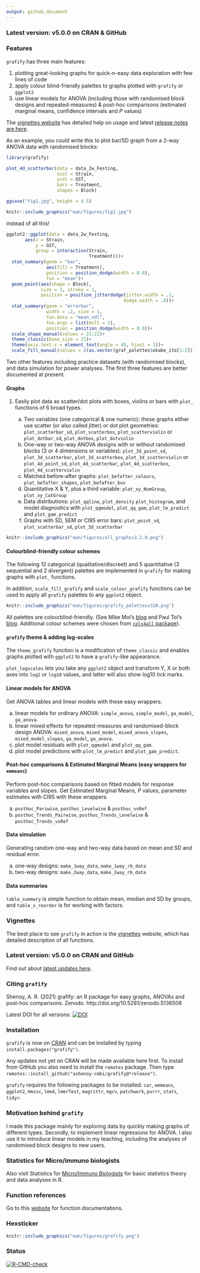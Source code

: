 ```yaml
---
output: github_document
---
```


### **Latest version: v5.0.0 on CRAN & GitHub** 

### Features

`grafify` has three main features: 

1. plotting great-looking graphs for quick-n-easy data exploration with few lines of code
2. apply colour blind-friendly palettes to graphs plotted with `grafify` or `ggplot2`
3. use linear models for ANOVA (including those with randomised block designs and repeated-measures) & post-hoc comparisons (estimated marginal means, confidence intervals and *P* values)

The [vignettes website](https://grafify-vignettes.netlify.app) has detailed help on usage and latest [release notes are here](https://grafify.shenoylab.com/release_notes.html).

As an example, you could write this to plot bar/SD graph from a 2-way ANOVA data with randomised blocks:

```r
library(grafify)
```


```r
plot_4d_scatterbar(data = data_2w_Festing, 
                   xcol = Strain,
                   ycol = GST,
                   bars = Treatment,
                   shapes = Block)
```


```r
ggsave("fig1.jpg", height = 4.5)
```


```r
knitr::include_graphics("man/figures/fig1.jpg")
```

instead of all this! 

```r
ggplot2::ggplot(data = data_2w_Festing,
       aes(x = Strain,
           y = GST,
           group = interaction(Strain,
                               Treatment)))+
  stat_summary(geom = "bar",
               aes(fill = Treatment),
               position = position_dodge(width = 0.8), 
               fun = "mean")+
  geom_point(aes(shape = Block),
             size = 3, stroke = 1,
             position = position_jitterdodge(jitter.width = .2,
                                            dodge.width = .8))+
  stat_summary(geom = "errorbar",
               width = .2, size = 1,
               fun.data = "mean_sdl",
               fun.args = list(mult = 1),
               position = position_dodge(width = 0.8))+
  scale_shape_manual(values = 21:22)+
  theme_classic(base_size = 21)+
  theme(axis.text.x = element_text(angle = 45, hjust = 1))+
  scale_fill_manual(values = c(as.vector(graf_palettes$okabe_ito[1:2])))
```


Two other features including practice datasets (with randomised blocks), and data simulation for power analyses. The first three features are better documented at present.

#### Graphs

1. Easily plot data as scatter/dot plots with boxes, violins or bars with `plot_` functions of 6 broad types. 

     a. Two variables (one categorical & one numeric): these graphs either use scatter (or also called jitter) or dot plot geometries: `plot_scatterbar_sd`, `plot_scatterbox`, `plot_scatterviolin` or `plot_dotbar_sd`, `plot_dotbox`, `plot_dotviolin`
     b. One-way or two-way ANOVA designs with or without randomised blocks (3 or 4 dimensions or variables): `plot_3d_point_sd`, `plot_3d_scatterbar`, `plot_3d_scatterbox`,  `plot_3d_scatterviolin` or `plot_4d_point_sd`, `plot_4d_scatterbar`, `plot_4d_scatterbox`, `plot_4d_scatterviolin`
     c. Matched before-after graphs: `plot_befafter_colours`, `plot_befafter_shapes`, `plot_befafter_box`     
     c. Quantitative X & Y, plus a third variable: `plot_xy_NumGroup`, `plot_xy_CatGroup` 
     d. Data distributions: `plot_qqline`, `plot_density` `plot_histogram`, and model diagnostics with `plot_qqmodel`, `plot_qq_gam`, `plot_lm_predict` and `plot_gam_predict`
     f. Graphs with SD, SEM or CI95 error bars: `plot_point_sd`, `plot_scatterbar_sd`, `plot_3d_scatterbar`
  
  
```r
knitr::include_graphics("man/figures/all_graphsv3.2.0.png")
```

#### Colourblind-friendly colour schemes

The following 12 categorical (qualitative/discreet) and 5 quantitative (3 sequential and 2 divergent) palettes are implemented in `grafify` for making graphs with `plot_` functions. 

In addition, `scale_fill_grafify` and `scale_colour_grafify` functions can be used to apply all `grafify` palettes to any `ggplot2` object.

```r
knitr::include_graphics("man/figures/grafify_palettesv320.png")
```

All palettes are colourblind-friendly. (See Mike Mol's [blog](https://mikemol.github.io/technique/colorblind/2018/02/11/color-safe-palette.html) and Paul Tol's [blog](https://personal.sron.nl/~pault/#sec:qualitative). Additional colour schemes were chosen from [`cols4all` package](https://github.com/cols4all/cols4all-R)).
    
#### `grafify` theme & adding log-scales

The `theme_grafify` function is a modification of `theme_classic` and enables graphs plotted with `ggplot2` to have a `grafify`-like appearance. 

`plot_logscales` lets you take any `ggplot2` object and transform Y, X or both axes into `log2` or `log10` values, and latter will also show log10 tick marks. 
    
#### Linear models for ANOVA

Get ANOVA tables and linear models with these easy wrappers.

  a. linear models for ordinary ANOVA: `simple_anova`, `simple_model`, `ga_model`, `ga_anova`.
  b. linear mixed effects for repeated-measures and randomised-block design ANOVA: `mixed_anova`, `mixed_model`, `mixed_anova_slopes`, `mixed_model_slopes`, `ga_model`, `ga_anova`.
  c. plot model residuals with `plot_qqmodel` and `plot_qq_gam`.
  d. plot model predictions with `plot_lm_predict` and `plot_gam_predict`.

#### Post-hoc comparisons & Estimated Marginal Means (easy wrappers for `emmeans`)

Perform post-hoc comparisons based on fitted models for response variables and slopes. Get Estimated Marginal Means, *P* values, parameter estimates with CI95 with these wrappers.
  
  a. `posthoc_Pariwise`, `posthoc_Levelwise` & `posthoc_vsRef`
  b. `posthoc_Trends_Pairwise`, `posthoc_Trends_Levelwise` & `posthoc_Trends_vsRef`
  
#### Data simulation

Generating random one-way and two-way data based on mean and SD and residual error.

  a. one-way designs: `make_1way_data`, `make_1way_rb_data`
  b. two-way designs: `make_2way_data`, `make_2way_rb_data`
  
  
#### Data summaries

`table_summary` is simple function to obtain mean, median and SD by groups, and `table_x_reorder` is for working with factors. 

### Vignettes

The best place to see `grafify`  in action is the [vignettes](https://grafify-vignettes.netlify.app) website, which has detailed description of all functions.

### **Latest version: v5.0.0 on CRAN and GitHub** 

Find out about [latest updates here](https://grafify.shenoylab.com/release_notes.html).

### Citing `grafify`

Shenoy, A. R. (2021) grafify: an R package for easy graphs, ANOVAs and post-hoc comparisons. Zenodo. http://doi.org/10.5281/zenodo.5136508

Latest DOI for all versions: [![DOI](https://zenodo.org/badge/DOI/10.5281/zenodo.5136507.svg)](https://doi.org/10.5281/zenodo.5136507)

### Installation

`grafify` is now on [CRAN](https://CRAN.R-project.org/package=grafify) and can be installed by typing `install.packages("grafify")`.

Any updates not yet on CRAN will be made available here first. To install from GitHub you also need to install the `remotes` package. Then type `remotes::install_github("ashenoy-cmbi/grafify@*release")`.

`grafify` requires the following packages to be installed: `car`, `emmeans`, `ggplot2`, `Hmisc`, `lme4`, `lmerTest`, `magrittr`, `mgcv`, `patchwork`, `purrr`, `stats`, `tidyr`.

### Motivation behind `grafify`

I made this package mainly for exploring data by quickly making graphs of different types. Secondly, to implement linear regressions for ANOVA. I also use it to introduce linear models in my teaching, including the analyses of randomised block designs to new users. 

### Statistics for Micro/immuno biologists

Also visit Statistics for [Micro/Immuno Biologists](https://biostats.shenoylab.com/) for basic statistics theory and data analyses in R.

### Function references

Go to this [website](https://ashenoy-cmbi.github.io/grafify/index.html) for function documentations.

### Hexsticker

```r
knitr::include_graphics("man/figures/grafify.png")
```

### Status

<!-- badges: start -->
[![R-CMD-check](https://github.com/ashenoy-cmbi/grafify/workflows/R-CMD-check/badge.svg)](https://github.com/ashenoy-cmbi/grafify/actions)
